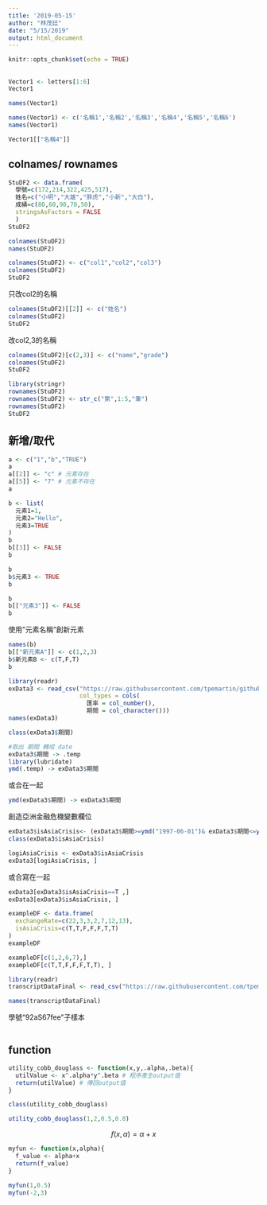 ```yaml
---
title: '2019-05-15'
author: "林茂廷"
date: "5/15/2019"
output: html_document
---
```


```r
knitr::opts_chunk$set(echo = TRUE)
```

## 

```r
Vector1 <- letters[1:6]
Vector1

names(Vector1)
```

```r
names(Vector1) <- c('名稱1','名稱2','名稱3','名稱4','名稱5','名稱6')
names(Vector1)
```

```r
Vector1[["名稱4"]]
```

## colnames/ rownames

```r
StuDF2 <- data.frame(
  學號=c(172,214,322,425,517),
  姓名=c("小明","大雄","胖虎","小新","大白"),
  成績=c(80,60,90,70,50),
  stringsAsFactors = FALSE
  )
StuDF2 
```

```r
colnames(StuDF2)
names(StuDF2)
```

```r
colnames(StuDF2) <- c("col1","col2","col3")
colnames(StuDF2)
StuDF2
```

只改col2的名稱
```r
colnames(StuDF2)[[2]] <- c("姓名")
colnames(StuDF2)
StuDF2

```
 

改col2,3的名稱
```r
colnames(StuDF2)[c(2,3)] <- c("name","grade")
colnames(StuDF2)
StuDF2

```

```r
library(stringr)
rownames(StuDF2)
rownames(StuDF2) <- str_c("第",1:5,"筆")
rownames(StuDF2)
StuDF2

```

## 新增/取代

```r
a <- c("1","b","TRUE")
a
a[[2]] <- "c" # 元素存在
a[[5]] <- "7" # 元素不存在
a
```


```r
b <- list(
  元素1=1,
  元素2="Hello",
  元素3=TRUE
)
b
b[[3]] <- FALSE
b
```


```r
b
b$元素3 <- TRUE
b
```

```r
b
b[["元素3"]] <- FALSE
b
```

使用"元素名稱"創新元素
```r
names(b)
b[["新元素A"]] <- c(1,2,3)
b$新元素B <- c(T,F,T)
b
```


```r
library(readr)
exData3 <- read_csv("https://raw.githubusercontent.com/tpemartin/github-data/master/exData3.csv",
                    col_types = cols(
                      匯率 = col_number(),
                      期間 = col_character()))
names(exData3)
```


```r
class(exData3$期間)
```

```r
#取出 期間 轉成 date
exData3$期間 -> .temp
library(lubridate)
ymd(.temp) -> exData3$期間
```
或合在一起
```r
ymd(exData3$期間) -> exData3$期間
```

創造亞洲金融危機變數欄位
```r
exData3$isAsiaCrisis<- (exData3$期間>=ymd("1997-06-01")& exData3$期間<=ymd("1998-12-01"))
class(exData3$isAsiaCrisis)
```

```r
logiAsiaCrisis <- exData3$isAsiaCrisis
exData3[logiAsiaCrisis, ]
```

或合寫在一起
```r
exData3[exData3$isAsiaCrisis==T ,]
exData3[exData3$isAsiaCrisis, ]
```


```r
exampleDF <- data.frame(
  exchangeRate=c(22,3,3,2,7,12,13),
  isAsiaCrisis=c(T,T,F,F,F,T,T)
)
exampleDF
```

```r
exampleDF[c(1,2,6,7),]
exampleDF[c(T,T,F,F,F,T,T), ]
```

```r
library(readr)
transcriptDataFinal <- read_csv("https://raw.githubusercontent.com/tpemartin/github-data/master/transcriptDataFinal.csv")
```

```r
names(transcriptDataFinal)
```

學號“92aS67fee”子樣本
```r

```


## function

```r
utility_cobb_douglass <- function(x,y,.alpha,.beta){
  utilValue <- x^.alpha*y^.beta # 程序產生output值
  return(utilValue) # 傳回output值
}
```

```r
class(utility_cobb_douglass)
```

```r
utility_cobb_douglass(1,2,0.5,0.8)
```

$$f(x,\alpha)=\alpha+x$$
```r
myfun <- function(x,alpha){
  f_value <- alpha+x
  return(f_value)
}
```

```r
myfun(1,0.5)
myfun(-2,3)
```

